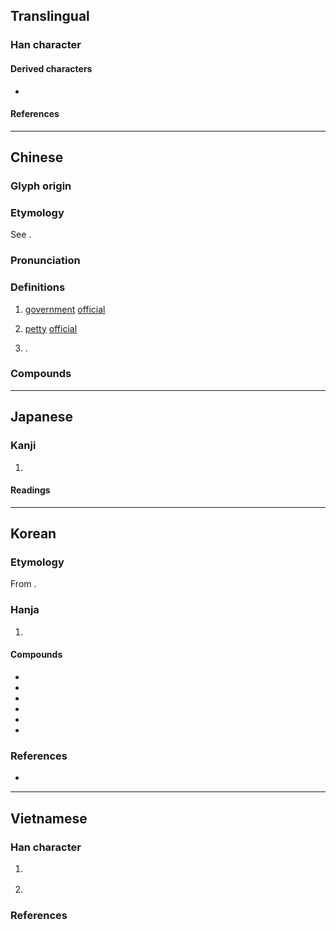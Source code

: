 {{also|史|更}}
{{character info}}
{{character info|0xf9de}}
==Translingual==

===Han character===
{{Han char|rn=30|rad=口|as=03|sn=6|four=50006|canj=JLK|ids=⿻一史,⿻丈口}}

====Derived characters====
* {{l|mul|[[使]], [[𠲀]], [[𦧜]], [[𧧅]], [[𪘌]], [[𫣙]], [[𣥱]], [[𣦰]], [[㤦]], [[𣆘]], [[𫊳]], [[𩂲]], [[𣳪]], [[𬃻]], [[𧀞]], [[𮃂]], [[𫣚]], [[𥒅]], [[𩰢]], [[𥥥]], [[𠦱]], [[𦪨]], [[𣬒]], [[𩢲]] ([[𬳺]]), [[𩣬]], [[㹬]], [[𧳅]], [[𥟹]]}}

====References====
{{Han ref|kx=0176.020|dkj=03299|dj=0393.020|hdz=10018.030|uh=540F}}
{{Han ref|uh=F9DE}}

----

==Chinese==
{{zh-forms|alt=叓}}

===Glyph origin===
{{Han etym}}

===Etymology===
See {{zh-l|理|envoy, jail official, matchmaker}}.

===Pronunciation===
{{zh-pron
|m=lì
|c=lei6
|h=pfs=
|md=lê
|mn=lī/qz,xm:lē
|mn_note=lī/lē - literary; lē - vernacular (俗, Xiamen)
|mn-t=li7
|w=
|mc=y
|oc=y
|cat=n,pn
}}

===Definitions===
{{zh-hanzi}}

# {{lb|zh|historical}} [[government]] [[official]]
# {{lb|zh|historical}} [[petty]] [[official]]
# {{surname|zh}}.

===Compounds===
{{zh-der|僕吏|吏胥|刻木為吏|從吏|吏員|官吏|健吏|吏部|吏讀|循吏|刀筆吏|吏治|官虎吏狼|六房吏典|公吏|將吏|委吏|廉吏|庫吏|家吏|幹吏|奸胥猾吏|吏士|府小吏|六房書吏|園吏|吏道|大吏|堠吏|一行作吏|吏民|俗吏|吏議|吏目|削木為吏|小吏|守吏|下吏|法吏|濫官汙吏|汙吏黠胥|津吏|甲吏|排房吏典|爪牙吏|掾吏|甕間吏部|獄吏|猾吏|故吏|疆吏|濫吏贓官|朱衣吏|汙吏|苛吏|純吏|貪官汙吏|蒙吏|貪吏|胥吏|門生故吏|老吏|門吏|署吏|墨吏|黠吏|酷吏|驛吏|長吏|能吏|郵吏|貪吏猾胥|計吏}}

----

==Japanese==

===Kanji===
{{ja-kanji|grade=c|rs=口03}}

# {{rfdef|ja|sort=口03}}

====Readings====
{{ja-readings
|goon=り
|kanon=り
|kun=つかさ-
}}

----

==Korean==

===Etymology===
From {{der|ko|ltc|-}} {{ltc-l|吏|id=1}}. {{hanja-hunmong|리〯|li|人類#중01B}}

===Hanja===
{{ko-hanja-search}}
{{ko-hanja|벼슬아치|리||이}}

# {{hanja form of|[[리]]/[[이]]|[[government]] [[official]]}}

====Compounds====
{{der-top3|Compounds}}
* {{ko-l|서리|胥吏}}
* {{ko-l|이서|吏胥}}
* {{ko-l|관리|官吏}}
* {{ko-l|옥리|獄吏}}
* {{ko-l|이두|吏讀}}
* {{ko-l|탐관오리|貪官汚吏}}
{{der-bottom}}

===References===
* {{R:hanjadoc|1093}}

----

==Vietnamese==

===Han character===
{{vi-readings|reading=[[lại]]-Viện Nghiên cứu Hán Nôm, [[lưỡi]]-btcn|rs=口03}}

# {{lb|vi|only in compound [[quan lại]]}} {{han tu form of|lại|[[government]] [[official]]}}
# {{Nom form of|lại|[[again]]}}

===References===
<references/>